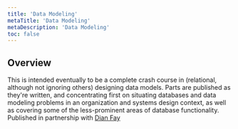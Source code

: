 ```yaml
---
title: 'Data Modeling'
metaTitle: 'Data Modeling'
metaDescription: 'Data Modeling'
toc: false
---
```


## Overview

This is intended eventually to be a complete crash course in (relational, although not ignoring others) designing data models. Parts are published as they're written, and concentrating first on situating databases and data modeling problems in an organization and systems design context, as well as covering some of the less-prominent areas of database functionality. Published in partnership with [Dian Fay](https://twitter.com/dianmfay?lang=en)
